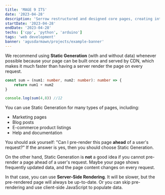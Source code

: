 ```yaml
---
title: 'MAGE 9 ITS'
date: '2023-04-28'
description: 'Serrow restructured and designed core pages, creating interactive elements that put users designed core pages, creating interactive'
startDate: '2023-04-28'
endDate: '2023-04-28'
techs: ['cpp', 'python', 'arduino']
tags: 'web development'
banner: 'agusdarmawn/projects/example-banner'
---
```


We recommend using **Static Generation** (with and without data) whenever possible because your page can be built once and served by CDN, which makes it much faster than having a server render the page on every request.

```ts
const sum = (num1: number, num2: number): number => {
    return num1 + num2
}

console.log(sum(4,8)) //12
```

You can use Static Generation for many types of pages, including:

- Marketing pages
- Blog posts
- E-commerce product listings
- Help and documentation

You should ask yourself: "Can I pre-render this page **ahead** of a user's request?" If the answer is yes, then you should choose Static Generation.

On the other hand, Static Generation is **not** a good idea if you cannot pre-render a page ahead of a user's request. Maybe your page shows frequently updated data, and the page content changes on every request.

In that case, you can use **Server-Side Rendering**. It will be slower, but the pre-rendered page will always be up-to-date. Or you can skip pre-rendering and use client-side JavaScript to populate data.
